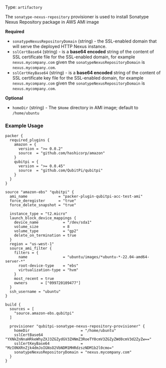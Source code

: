 Type: `artifactory`

<!--
  Include a short description about the provisioner. This is a good place
  to call out what the provisioner does, and any additional text that might
  be helpful to a user. See https://www.packer.io/docs/provisioners/null
-->

The `sonatype-nexus-repository` provisioner is used to install Sonatype Nexus Repository package in AWS AMI image


<!-- Provisioner Configuration Fields -->

**Required**

- `sonatypeNexusRepositoryDomain` (string) - the SSL-enabled domain that will serve the deployed HTTP Nexus instance.
- `sslCertBase64` (string) - is a __base64 encoded__ string of the content of SSL certificate file for the SSL-enabled
  domain, for example `nexus.mycompany.com` given the `sonatypeNexusRepositoryDomain` is `nexus.mycompany.com`.
- `sslCertKeyBase64` (string) - is a __base64 encoded__ string of the content of SSL certificate key file for the
  SSL-enabled domain, for example `nexus.mycompany.com` given the `sonatypeNexusRepositoryDomain` is
  `nexus.mycompany.com`.

<!--
  Optional Configuration Fields

  Configuration options that are not required or have reasonable defaults
  should be listed under the optionals section. Defaults values should be
  noted in the description of the field
-->

**Optional**

- `homeDir` (string) - The `$Home` directory in AMI image; default to `/home/ubuntu`

<!--
  A basic example on the usage of the provisioner. Multiple examples
  can be provided to highlight various configurations.

-->

### Example Usage

```hcl
packer {
  required_plugins {
    amazon = {
      version = ">= 0.0.2"
      source  = "github.com/hashicorp/amazon"
    }
    qubitpi = {
      version = ">= 0.0.45"
      source  = "github.com/QubitPi/qubitpi"
    }
  }
}

source "amazon-ebs" "qubitpi" {
  ami_name              = "packer-plugin-qubitpi-acc-test-ami"
  force_deregister      = "true"
  force_delete_snapshot = "true"

  instance_type = "t2.micro"
  launch_block_device_mappings {
    device_name           = "/dev/sda1"
    volume_size           = 8
    volume_type           = "gp2"
    delete_on_termination = true
  }
  region = "us-west-1"
  source_ami_filter {
    filters = {
      name                = "ubuntu/images/*ubuntu-*-22.04-amd64-server-*"
      root-device-type    = "ebs"
      virtualization-type = "hvm"
    }
    most_recent = true
    owners      = ["099720109477"]
  }
  ssh_username = "ubuntu"
}

build {
  sources = [
    "source.amazon-ebs.qubitpi"
  ]

  provisioner "qubitpi-sonatype-nexus-repository-provisioner" {
    homeDir                       = "/home/ubuntu"
    sslCertBase64                 = "YXNkZnNnaHRkeWhyZXJ3ZGZydGV3ZHNmZ3RoeTY0cmV3ZGZyZWd0cmV3d2ZyZw=="
    sslCertKeyBase64              = "MzI0NXRnZjk4dmJoIGNsO2VbNDM1MHRdzszNDM1b2l0cmo="
    sonatypeNexusRepositoryDomain = "nexus.mycompany.com"
  }
}
```
